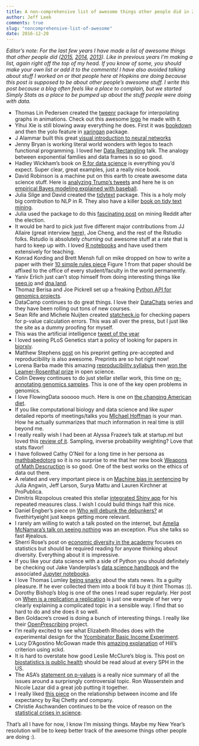 ```yaml
---
title: A non-comprehensive list of awesome things other people did in 2016
author: Jeff Leek
comments: true
slug: "noncomprehensive-list-of-awesome"
date: 2016-12-20
---
```


_Editor's note: For the last few years I have made a list of awesome things that other people did ([2015](http://simplystatistics.org/2015/12/21/a-non-comprehensive-list-of-awesome-things-other-people-did-in-2015/), [2014](http://simplystatistics.org/2014/12/17/a-non-comprehensive-list-of-awesome-things-other-people-did-in-2014/), [2013](http://simplystatistics.org/2013/12/20/a-non-comprehensive-list-of-awesome-things-other-people-did-this-year/)). Like in previous years I'm making a list, again right off the top of my head.  If you know of some, you should make your own list or add it to the comments! I have also avoided talking about stuff I worked on or that people here at Hopkins are doing because this post is supposed to be about other people’s awesome stuff. I write this post because a blog often feels like a place to complain, but we started Simply Stats as a place to be pumped up about the stuff people were doing with data._


* Thomas Lin Pedersen created the [tweenr](https://github.com/thomasp85/tweenr) package for interpolating graphs in animations. Check out this awesome [logo](https://twitter.com/thomasp85/status/809896220906897408) he made with it. 
* Yihui Xie is still blowing away everything he does. First it was [bookdown](https://bookdown.org/yihui/bookdown/) and then the yolo feature in [xaringan](https://github.com/yihui/xaringan) package. 
* J Alammar built this great [visual introduction to neural networks](https://jalammar.github.io/visual-interactive-guide-basics-neural-networks/)
* Jenny Bryan is working literal world wonders with legos to teach functional programming. I loved her [Data Rectangling](https://speakerdeck.com/jennybc/data-rectangling) talk. The analogy between exponential families and data frames is so so good. 
* Hadley Wickham's book on [R for data science](http://r4ds.had.co.nz/) is everything you'd expect. Super clear, great examples, just a really nice book. 
* David Robinson is a machine put on this earth to create awesome data science stuff. Here is [analyzing Trump's tweets](http://varianceexplained.org/r/trump-tweets/) and here he is on [empirical Bayes modeling explained with baseball](http://varianceexplained.org/r/hierarchical_bayes_baseball/).
* Julia Silge and David created the [tidytext](https://cran.r-project.org/web/packages/tidytext/index.html) package. This is a holy moly big contribution to NLP in R. They also have a killer [book on tidy text mining](http://tidytextmining.com/).
* Julia used the package to do this [fascinating post](http://juliasilge.com/blog/Reddit-Responds/) on mining Reddit after the election. 
* It would be hard to pick just five different major contributions from JJ Allaire (great interview [here](https://www.rstudio.com/rviews/2016/10/12/interview-with-j-j-allaire/)), Joe Cheng, and the rest of the Rstudio folks. Rstudio is absolutely _churning_ out awesome stuff at a rate that is hard to keep up with. I loved [R notebooks](https://blog.rstudio.org/2016/10/05/r-notebooks/) and have used them extensively for teaching. 
* Konrad Kording and Brett Mensh full on mike dropped on how to write a paper with their [10 simple rules piece](http://biorxiv.org/content/early/2016/11/28/088278) Figure 1 from that paper should be affixed to the office of every student/faculty in the world permanently. 
* Yaniv Erlich just can't stop himself from doing interesting things like [seeq.io](https://seeq.io/) and [dna.land](https://dna.land/). 
* Thomaz Berisa and Joe Pickrell set up a freaking [Python API for genomics projects](https://medium.com/the-seeq-blog/start-a-human-genomics-project-with-a-few-lines-of-code-dde90c4ef68#.g64meyjim).
* DataCamp continues to do great things. I love their [DataChats](https://www.datacamp.com/community/blog/an-interview-with-david-robinson-data-scientist-at-stack-overflow) series and they have been rolling out tons of new courses. 
* Sean Rife and Michele Nuijten created [statcheck.io](http://statcheck.io/) for checking papers for p-value calculation errors. This was all over the press, but I just like the site as a dummy proofing for myself. 
* This was the artificial intelligence [tweet of the year](https://twitter.com/notajf/status/795717253505413122)
* I loved seeing PLoS Genetics start a policy of looking for papers in [biorxiv](http://blogs.plos.org/plos/2016/10/the-best-of-both-worlds-preprints-and-journals/). 
* Matthew Stephens [post](https://medium.com/@biostatistics/guest-post-matthew-stephens-on-biostatistics-pre-review-and-reproducibility-a14a26d83d6f#.usisi7kd3) on his preprint getting pre-accepted and reproducibility is also awesome. Preprints are so hot right now!
* Lorena Barba made this amazing [reproducibility syllabus](https://hackernoon.com/barba-group-reproducibility-syllabus-e3757ee635cf#.2orb46seg) then [won the Leamer-Rosenthal prize](https://twitter.com/LorenaABarba/status/809641955437051904) in open science.
* Colin Dewey continues to do just stellar stellar work, this time on [re-annotating genomics samples](http://biorxiv.org/content/early/2016/11/30/090506). This is one of the key open problems in genomics. 
* I love FlowingData sooooo much. Here is one on [the changing American diet](http://flowingdata.com/2016/05/17/the-changing-american-diet/).
* If you like computational biology and data science and like _super_ detailed reports of meetings/talks you [MIchael Hoffman](https://twitter.com/michaelhoffman) is your man. How he actually summarizes that much information in real time is still beyond me. 
* I really really wish I had been at Alyssa Frazee's talk at startup.ml but loved this [review of it](http://www.win-vector.com/blog/2016/09/adversarial-machine-learning/). Sampling, inverse probability weighting? Love that stats flavor!
* I have followed Cathy O'Neil for a long time in her persona as [mathbabedotorg](https://twitter.com/mathbabedotorg) so it is no surprise to me that her new book [Weapons of Math Descruction](https://www.amazon.com/dp/B019B6VCLO/ref=dp-kindle-redirect?_encoding=UTF8&btkr=1) is so good. One of the best works on the ethics of data out there. 
* A related and very important piece is on [Machine bias in sentencing](https://www.propublica.org/article/machine-bias-risk-assessments-in-criminal-sentencing) by Julia Angwin, Jeff Larson, Surya Mattu and Lauren Kirchner at ProPublica.
* Dimitris Rizopolous created this stellar [integrated Shiny app](http://iprogn.blogspot.com/2016/03/an-integrated-shiny-app-for-course-on.html) for his repeated measures class. I wish I could build things half this nice. 
* Daniel Engber's piece on [Who will debunk the debunkers?](http://fivethirtyeight.com/features/who-will-debunk-the-debunkers/) at fivethirtyeight just keeps getting more relevant. 
* I rarely am willing to watch a talk posted on the internet, but [Amelia McNamara's talk on seeing nothing](https://www.youtube.com/watch?v=hps9r7JZQP8) was an exception. Plus she talks so fast #jealous. 
* Sherri Rose's post on [economic diversity in the academy](http://drsherrirose.com/economic-diversity-and-the-academy-statistical-science) focuses on statistics but should be required reading for anyone thinking about diversity. Everything about it is impressive. 
* If you like your data science with a side of Python you should definitely be checking out Jake Vanderplas's [data science handbook](http://shop.oreilly.com/product/0636920034919.do) and the associated [Jupyter notebooks](https://github.com/jakevdp/PythonDataScienceHandbook).
* I love Thomas Lumley [being snarky](http://www.statschat.org.nz/2016/12/19/sauna-and-dementia/) about the stats news. Its a guilty pleasure. If he ever collected them into a book I'd buy it (hint Thomas :)). 
* Dorothy Bishop's blog is one of the ones I read super regularly. Her post on [When is a replication a replication](http://deevybee.blogspot.com/2016/12/when-is-replication-not-replication.html) is just one example of her very clearly explaining a complicated topic in a sensible way. I find that so hard to do and she does it so well. 
* Ben Goldacre's crowd is doing a bunch of interesting things. I really like their [OpenPrescribing](https://openprescribing.net/) project. 
* I'm really excited to see what Elizabeth Rhodes does with the experimental design for the [Ycombinator Basic Income Experiment](http://blog.ycombinator.com/moving-forward-on-basic-income/). 
* Lucy D'Agostino McGowan made this [amazing explanation](http://www.lucymcgowan.com/hill-for-data-scientists.html) of Hill's criterion using xckd. 
* It is hard to overstate how good Leslie McClure's blog is. This post on [biostatistics is public health](https://statgirlblog.wordpress.com/2016/09/16/biostatistics-is-public-health/) should be read aloud at every SPH in the US. 
* The ASA's [statement on p-values](http://amstat.tandfonline.com/doi/abs/10.1080/00031305.2016.1154108) is a really nice summary of all the issues around a surprisngly controversial topic. Ron Wasserstein and Nicole Lazar did a great job putting it together.
* I really liked [this piece](http://jama.jamanetwork.com/article.aspx?articleId=2513561&guestAccessKey=4023ce75-d0fb-44de-bb6c-8a10a30a6173) on the relationship between income and life expectancy by Raj Chetty and company.
* Christie Aschwanden continues to be the voice of reason on the [statistical crises in science](http://fivethirtyeight.com/features/failure-is-moving-science-forward/).

That's all I have for now, I know I'm missing things. Maybe my New Year's resolution will be to keep better track of the awesome things other people are doing :). 
